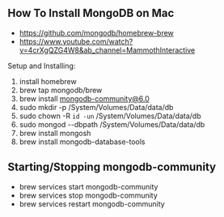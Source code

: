 ## How To Install MongoDB on Mac
- https://github.com/mongodb/homebrew-brew
- https://www.youtube.com/watch?v=4crXgQZG4W8&ab_channel=MammothInteractive


Setup and Installing:
1. install homebrew
2. brew tap mongodb/brew
3. brew install mongodb-community@6.0
4. sudo mkdir -p /System/Volumes/Data/data/db
5. sudo chown -R `id -un` /System/Volumes/Data/data/db
6. sudo mongod --dbpath /System/Volumes/Data/data/db
3. brew install mongosh
4. brew install mongodb-database-tools


Starting/Stopping mongodb-community
-----------------------------------
- brew services start mongodb-community
- brew services stop mongodb-community
- brew services restart mongodb-community

